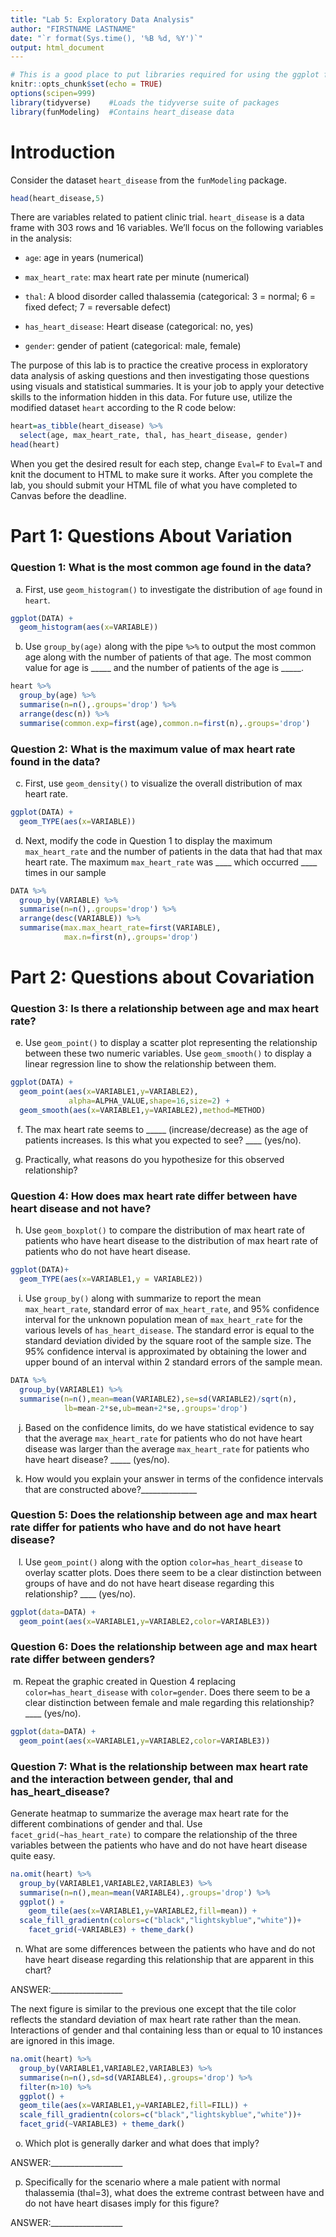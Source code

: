 ```yaml
---
title: "Lab 5: Exploratory Data Analysis"
author: "FIRSTNAME LASTNAME"
date: "`r format(Sys.time(), '%B %d, %Y')`"
output: html_document
---
```


```r
# This is a good place to put libraries required for using the ggplot function
knitr::opts_chunk$set(echo = TRUE)
options(scipen=999)
library(tidyverse)    #Loads the tidyverse suite of packages
library(funModeling)  #Contains heart_disease data
```

# Introduction

Consider the dataset `heart_disease` from the `funModeling` package.  
```r
head(heart_disease,5)
```

There are variables related to patient clinic trial. `heart_disease` is a data frame with 303 rows and 16 variables. We'll  focus on the following variables in the analysis:

- `age`: age in years (numerical)

- `max_heart_rate`: max heart rate per minute (numerical)

- `thal`: A blood disorder called thalassemia (categorical: 3 = normal; 6 = fixed defect; 7 = reversable defect)

- `has_heart_disease`: Heart disease (categorical: no, yes)

- `gender`: gender of patient (categorical: male, female)

The purpose of this lab is to practice the creative process in exploratory data analysis of asking questions and then investigating those questions using visuals and statistical summaries. It is your job to apply your detective skills to  the information hidden in this data. For future use, utilize the modified dataset `heart` according to the R code below:

```r
heart=as_tibble(heart_disease) %>%
  select(age, max_heart_rate, thal, has_heart_disease, gender)
head(heart)
```

When you get the desired result for each step, change `Eval=F` to `Eval=T` and knit the document to HTML to make sure it works. After you complete the lab, you should submit your HTML file of what you have completed to Canvas before the deadline.

# Part 1: Questions About Variation

### Question 1: What is the most common  age found in the data?

a. First, use `geom_histogram()` to investigate the distribution of `age` found in `heart`.
```r
ggplot(DATA) +
  geom_histogram(aes(x=VARIABLE))
```

b. Use `group_by(age)` along with the pipe `%>%` to output the most common age along with the number of patients of that age. The most common value for age is _____ and the number of patients of the age is _____.
```r
heart %>%
  group_by(age) %>%
  summarise(n=n(),.groups='drop') %>%
  arrange(desc(n)) %>%
  summarise(common.exp=first(age),common.n=first(n),.groups='drop')
```

### Question 2: What is the maximum value of max heart rate found in the data?

c. First, use `geom_density()` to visualize the overall distribution of max heart rate.

```r
ggplot(DATA) +
  geom_TYPE(aes(x=VARIABLE))
```

d. Next, modify the code in Question 1 to display the maximum `max_heart_rate` and the number of patients in the data that had that max heart rate. The maximum `max_heart_rate` was ____ which occurred ____ times in our sample

```r
DATA %>%
  group_by(VARIABLE) %>%
  summarise(n=n(),.groups='drop') %>%
  arrange(desc(VARIABLE)) %>% 
  summarise(max.max_heart_rate=first(VARIABLE),
            max.n=first(n),.groups='drop')
```


# Part 2: Questions about Covariation

### Question 3: Is there a relationship between age and max heart rate?

e. Use `geom_point()` to display a scatter plot representing the relationship between these two numeric variables. Use `geom_smooth()` to display a linear regression line to show the relationship between them.  

```r
ggplot(DATA) +
  geom_point(aes(x=VARIABLE1,y=VARIABLE2),
             alpha=ALPHA_VALUE,shape=16,size=2) +
  geom_smooth(aes(x=VARIABLE1,y=VARIABLE2),method=METHOD)
```

f. The max heart rate seems to _____ (increase/decrease) as the age of patients increases. Is this what you expected to see? ____ (yes/no). 

g. Practically, what reasons do you hypothesize for this observed relationship? 

### Question 4: How does max heart rate differ between have heart disease and not have?

h. Use `geom_boxplot()` to compare the distribution of max heart rate of patients who have heart disease to the distribution of max heart rate of patients who do not have heart disease.

```r
ggplot(DATA)+
  geom_TYPE(aes(x=VARIABLE1,y = VARIABLE2))
```

i. Use `group_by()` along with summarize to report the mean `max_heart_rate`, standard error of `max_heart_rate`, and 95% confidence interval for the unknown population mean of `max_heart_rate` for the various levels of `has_heart_disease`. The standard error is equal to the standard deviation divided by the square root of the sample size. The 95% confidence interval is approximated by obtaining the lower and upper bound of an interval within 2 standard errors of the sample mean. 

```r
DATA %>% 
  group_by(VARIABLE1) %>%
  summarise(n=n(),mean=mean(VARIABLE2),se=sd(VARIABLE2)/sqrt(n),
            lb=mean-2*se,ub=mean+2*se,.groups='drop')
```

j. Based on the confidence limits, do we have statistical evidence to say that the average `max_heart_rate` for patients who do not have heart disease was larger than the average `max_heart_rate` for patients who have heart disease? _____ (yes/no). 

k. How would you explain your answer in terms of the confidence intervals that are constructed above?______________

### Question 5: Does the relationship between age and max heart rate differ for patients who have and do not have heart disease?

l. Use `geom_point()` along with the option `color=has_heart_disease` to overlay scatter plots. Does there seem to be a clear distinction between groups of have and do not have heart disease regarding this relationship? ____ (yes/no).
```r
ggplot(data=DATA) +
  geom_point(aes(x=VARIABLE1,y=VARIABLE2,color=VARIABLE3))
```
 
### Question 6: Does the relationship between age and max heart rate differ between genders?

m. Repeat the graphic created in Question 4 replacing `color=has_heart_disease` with `color=gender`. Does there seem to be a clear distinction between female and male regarding this relationship? ____ (yes/no).
```r
ggplot(data=DATA) +
  geom_point(aes(x=VARIABLE1,y=VARIABLE2,color=VARIABLE3))
```

### Question 7: What is the relationship between max heart rate and the interaction between gender, thal and has_heart_disease?

Generate heatmap to summarize the average max heart rate for the different combinations of gender and thal. Use `facet_grid(~has_heart_rate)` to compare the relationship of the three variables between the patients who have and do not have heart disease quite easy. 

```r
na.omit(heart) %>%
  group_by(VARIABLE1,VARIABLE2,VARIABLE3) %>%
  summarise(n=n(),mean=mean(VARIABLE4),.groups='drop') %>%
  ggplot() +
    geom_tile(aes(x=VARIABLE1,y=VARIABLE2,fill=mean)) +
  scale_fill_gradientn(colors=c("black","lightskyblue","white"))+
    facet_grid(~VARIABLE3) + theme_dark()
```

n. What are some differences between the patients who have and do not have heart disease regarding this relationship that are apparent in this chart?

ANSWER:__________________

The next figure is similar to the previous one except that the tile color reflects the standard deviation of max heart rate rather than the mean. Interactions of gender and thal containing less than or equal to 10 instances are ignored in this image. 

```r
na.omit(heart) %>%
  group_by(VARIABLE1,VARIABLE2,VARIABLE3) %>%
  summarise(n=n(),sd=sd(VARIABLE4),.groups='drop') %>%
  filter(n>10) %>%
  ggplot() +
  geom_tile(aes(x=VARIABLE1,y=VARIABLE2,fill=FILL)) +
  scale_fill_gradientn(colors=c("black","lightskyblue","white"))+
  facet_grid(~VARIABLE3) + theme_dark()
```

o. Which plot is generally darker and what does that imply?

ANSWER:__________________

p. Specifically for the scenario where a male patient with normal thalassemia (thal=3), what does the extreme contrast between have and do not have heart disases imply for this figure?

ANSWER:__________________










